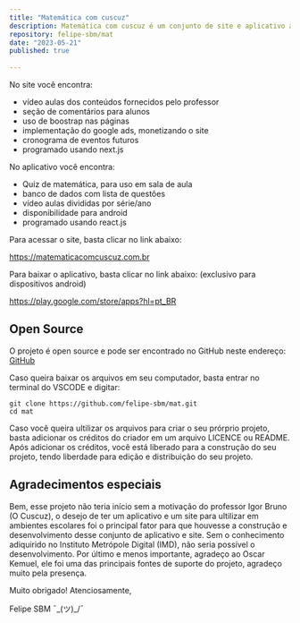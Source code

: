 ```yaml
---
title: "Matemática com cuscuz"
description: Matemática com cuscuz é um conjunto de site e aplicativo android, feito para alunos do professor Igor Bruno.
repository: felipe-sbm/mat
date: "2023-05-21"
published: true
  
---
```

No site você encontra:

- vídeo aulas dos conteúdos fornecidos pelo professor
- seção de comentários para alunos
- uso de boostrap nas páginas
- implementação do google ads, monetizando o site
- cronograma de eventos futuros
- programado usando next.js

No aplicativo você encontra:

- Quiz de matemática, para uso em sala de aula
- banco de dados com lista de questões
- vídeo aulas divididas por série/ano
- disponibilidade para android
- programado usando react.js

Para acessar o site, basta clicar no link abaixo:

https://matematicacomcuscuz.com.br

Para baixar o aplicativo, basta clicar no link abaixo:
(exclusivo para dispositivos android)

https://play.google.com/store/apps?hl=pt_BR

## Open Source
O projeto é open source e pode ser encontrado no GitHub neste endereço:
[GitHub](https://github.com/felipe-sbm/mat)

Caso queira baixar os arquivos em seu computador, basta entrar no terminal do VSCODE e digitar:

```
git clone https://github.com/felipe-sbm/mat.git
cd mat
```

Caso você queira ultilizar os arquivos para criar o seu prórprio projeto, basta adicionar os créditos do criador em um arquivo LICENCE ou README.
Após adicionar os créditos, você está liberado para a construção do seu projeto, tendo liberdade para edição e distribuição do seu projeto.

## Agradecimentos especiais

Bem, esse projeto não teria início sem a motivação do professor Igor Bruno (O Cuscuz), o desejo de ter um aplicativo e um site para ultilizar em ambientes escolares foi o principal fator para que houvesse a construção e desenvolvimento desse conjunto de aplicativo e site.
Sem o conhecimento adiquirido no Instituto Metrópole Digital (IMD), não seria possível o desenvolvimento.
Por último e menos importante, agradeço ao Oscar Kemuel, ele foi uma das principais fontes de suporte do projeto, agradeço muito pela presença.

Muito obrigado!
Atenciosamente,

Felipe SBM ¯\_(ツ)_/¯